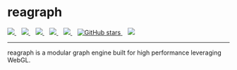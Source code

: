 
<Meta title="Docs/Intro" />

<div style={{ margin: '0 auto', maxWidth: '600px', color: 'white', textAlign: 'center' }}>
  <h1>reagraph</h1>
  <a href="https://github.com/reaviz/reagraph/workflows/build/">
    <img src="https://github.com/reaviz/reagraph/workflows/build/badge.svg?branch=master" />
  </a>
  &nbsp;&nbsp;
  <a href="https://npm.im/reagraph">
    <img src="https://img.shields.io/npm/v/reagraph.svg" />
  </a>&nbsp;&nbsp;
  <a href="https://npm.im/reagraph">
    <img src="https://badgen.net/npm/dw/reagraph" />
  </a>&nbsp;&nbsp;
  <a href="https://github.com/reaviz/reagraph/blob/master/LICENSE">
    <img src="https://badgen.now.sh/badge/license/apache2" />
  </a>&nbsp;&nbsp;
  <a href="https://bundlephobia.com/result?p=reagraph">
    <img src="https://badgen.net/bundlephobia/minzip/reagraph" />
  </a>&nbsp;&nbsp;
  <a href="https://github.com/reaviz/reagraph">
    <img alt="GitHub stars" src="https://img.shields.io/github/stars/reaviz/reagraph?style=social" />
  </a>&nbsp;&nbsp;
  <a href="https://discord.gg/tt8wGExq35">
    <img src="https://img.shields.io/discord/773948315037073409?label=discord" />
  </a>

  ---

  reagraph is a modular graph engine built for high performance leveraging WebGL.
</div>

